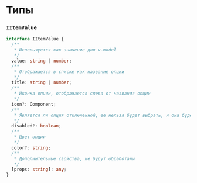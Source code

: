 
<Meta title="Ui kit/CdekSelect/Types" />

# Типы

### `IItemValue`

```typescript dark
interface IItemValue {
  /**
   * Используется как значение для v-model
   */
  value: string | number;
  /**
   * Отображается в списке как название опции
   */
  title: string | number;
  /**
   * Иконка опции, отображается слева от названия опции
   */
  icon?: Component;
  /**
   * Является ли опция отключенной, ее нельзя будет выбрать, и она будет затемнена
   */
  disabled?: boolean;
  /**
   * Цвет опции
   */
  color?: string;
  /**
   * Дополнительные свойства, не будут обработаны
   */
  [props: string]: any;
}
```

